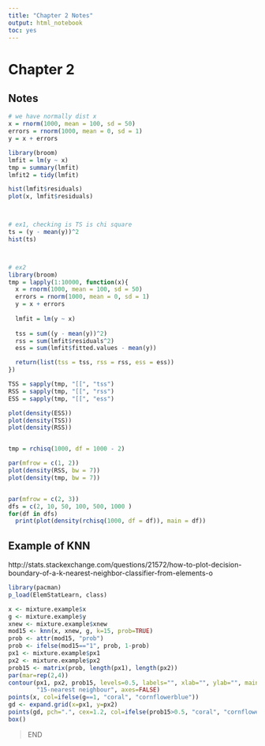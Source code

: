 ```yaml
---
title: "Chapter 2 Notes"
output: html_notebook
toc: yes
---
```


# Chapter 2

## Notes

```r
# we have normally dist x
x = rnorm(1000, mean = 100, sd = 50)
errors = rnorm(1000, mean = 0, sd = 1)
y = x + errors

library(broom)
lmfit = lm(y ~ x)
tmp = summary(lmfit)
lmfit2 = tidy(lmfit)

hist(lmfit$residuals)
plot(x, lmfit$residuals)



# ex1, checking is TS is chi square
ts = (y - mean(y))^2
hist(ts)



# ex2
library(broom)
tmp = lapply(1:10000, function(x){
  x = rnorm(1000, mean = 100, sd = 50)
  errors = rnorm(1000, mean = 0, sd = 1)
  y = x + errors
  
  lmfit = lm(y ~ x)
  
  tss = sum((y - mean(y))^2)
  rss = sum(lmfit$residuals^2)
  ess = sum(lmfit$fitted.values - mean(y))

  return(list(tss = tss, rss = rss, ess = ess))
})

TSS = sapply(tmp, "[[", "tss")
RSS = sapply(tmp, "[[", "rss")
ESS = sapply(tmp, "[[", "ess")

plot(density(ESS))
plot(density(TSS))
plot(density(RSS))


tmp = rchisq(1000, df = 1000 - 2)

par(mfrow = c(1, 2))
plot(density(RSS, bw = 7))
plot(density(tmp, bw = 7))


par(mfrow = c(2, 3))
dfs = c(2, 10, 50, 100, 500, 1000 )
for(df in dfs)
  print(plot(density(rchisq(1000, df = df)), main = df))
```



## Example of KNN

http://stats.stackexchange.com/questions/21572/how-to-plot-decision-boundary-of-a-k-nearest-neighbor-classifier-from-elements-o

```r
library(pacman)
p_load(ElemStatLearn, class)

x <- mixture.example$x
g <- mixture.example$y
xnew <- mixture.example$xnew
mod15 <- knn(x, xnew, g, k=15, prob=TRUE)
prob <- attr(mod15, "prob")
prob <- ifelse(mod15=="1", prob, 1-prob)
px1 <- mixture.example$px1
px2 <- mixture.example$px2
prob15 <- matrix(prob, length(px1), length(px2))
par(mar=rep(2,4))
contour(px1, px2, prob15, levels=0.5, labels="", xlab="", ylab="", main=
        "15-nearest neighbour", axes=FALSE)
points(x, col=ifelse(g==1, "coral", "cornflowerblue"))
gd <- expand.grid(x=px1, y=px2)
points(gd, pch=".", cex=1.2, col=ifelse(prob15>0.5, "coral", "cornflowerblue"))
box()
```









> END